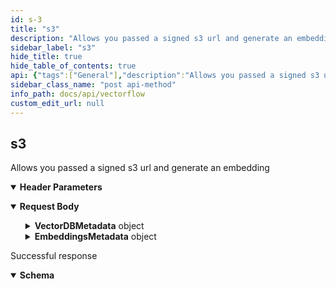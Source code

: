 ```yaml
---
id: s-3
title: "s3"
description: "Allows you passed a signed s3 url and generate an embedding"
sidebar_label: "s3"
hide_title: true
hide_table_of_contents: true
api: {"tags":["General"],"description":"Allows you passed a signed s3 url and generate an embedding","requestBody":{"content":{"application/json":{"schema":{"type":"object","properties":{"VectorDBMetadata":{"type":"object","description":"Metadata related to Vector DB","properties":{}},"EmbeddingsMetadata":{"type":"object","description":"Metadata related to Embeddings","properties":{}},"PreSignedURL":{"type":"string","description":"Pre-signed URL for S3"}}},"example":{"VectorDBMetadata":{},"EmbeddingsMetadata":{},"PreSignedURL":"https://s3.example.com/pre-signed-url"}}}},"parameters":[{"name":"Authorization","in":"header","required":true,"schema":{"type":"string"}},{"name":"X-VectorDB-Key","in":"header","required":true,"schema":{"type":"string"}},{"name":"X-EmbeddingAPI-Key","in":"header","required":true,"schema":{"type":"string"}}],"responses":{"200":{"description":"Successful response","content":{"application/json":{"schema":{"type":"object","properties":{"message":{"type":"string"}}}}}}},"method":"post","path":"/s3","servers":[{"url":"http://localhost:8000"}],"jsonRequestBodyExample":{"VectorDBMetadata":{},"EmbeddingsMetadata":{},"PreSignedURL":"string"},"info":{"title":"vectorflow","version":"1.0.0","description":"This is a sample API that provides basic functionality to demonstrate the OpenAPI specification. - Embed Raw Data From Any Source. Our technology-agnostic system can embed large volumes of data from any type of source. - No Infrastructure Worries. Don't worry about setting up complex infrastructure. We provide an easy-to-use infrastructure as a self-hosted service and a managed service. - Out-of-the-box Highly Performant. The embedding process can be easily parallelized and scaled to handle large volumes of data quickly. It retries automatically to ensure all your data is always embedded."},"postman":{"name":"s3","description":{"content":"Allows you passed a signed s3 url and generate an embedding","type":"text/plain"},"url":{"path":["s3"],"host":["{{baseUrl}}"],"query":[],"variable":[]},"header":[{"disabled":false,"description":{"content":"(Required) ","type":"text/plain"},"key":"X-VectorDB-Key","value":""},{"disabled":false,"description":{"content":"(Required) ","type":"text/plain"},"key":"X-EmbeddingAPI-Key","value":""},{"key":"Content-Type","value":"application/json"},{"key":"Accept","value":"application/json"}],"method":"POST","body":{"mode":"raw","raw":"\"\"","options":{"raw":{"language":"json"}}}}}
sidebar_class_name: "post api-method"
info_path: docs/api/vectorflow
custom_edit_url: null
---
```



## s3



Allows you passed a signed s3 url and generate an embedding

<details style={{"marginBottom":"1rem"}} data-collapsed={false} open={true}><summary style={{}}><strong>Header Parameters</strong></summary><div><ul><ParamsItem className={"paramsItem"} param={{"name":"Authorization","in":"header","required":true,"schema":{"type":"string"}}}></ParamsItem><ParamsItem className={"paramsItem"} param={{"name":"X-VectorDB-Key","in":"header","required":true,"schema":{"type":"string"}}}></ParamsItem><ParamsItem className={"paramsItem"} param={{"name":"X-EmbeddingAPI-Key","in":"header","required":true,"schema":{"type":"string"}}}></ParamsItem></ul></div></details><MimeTabs><TabItem label={"application/json"} value={"application/json-schema"}><details style={{}} data-collapsed={false} open={true}><summary style={{"textAlign":"left"}}><strong>Request Body</strong></summary><div style={{"textAlign":"left","marginLeft":"1rem"}}></div><ul style={{"marginLeft":"1rem"}}><SchemaItem collapsible={true} className={"schemaItem"}><details style={{}}><summary style={{}}><strong>VectorDBMetadata</strong><span style={{"opacity":"0.6"}}> object</span></summary><div style={{"marginLeft":"1rem"}}><div style={{"marginTop":".5rem","marginBottom":".5rem"}}>

Metadata related to Vector DB

</div></div></details></SchemaItem><SchemaItem collapsible={true} className={"schemaItem"}><details style={{}}><summary style={{}}><strong>EmbeddingsMetadata</strong><span style={{"opacity":"0.6"}}> object</span></summary><div style={{"marginLeft":"1rem"}}><div style={{"marginTop":".5rem","marginBottom":".5rem"}}>

Metadata related to Embeddings

</div></div></details></SchemaItem><SchemaItem collapsible={false} name={"PreSignedURL"} required={false} schemaName={"string"} qualifierMessage={undefined} schema={{"type":"string","description":"Pre-signed URL for S3"}}></SchemaItem></ul></details></TabItem></MimeTabs><div><ApiTabs><TabItem label={"200"} value={"200"}><div>

Successful response

</div><div><MimeTabs schemaType={"response"}><TabItem label={"application/json"} value={"application/json"}><SchemaTabs><TabItem label={"Schema"} value={"Schema"}><details style={{}} data-collapsed={false} open={true}><summary style={{"textAlign":"left"}}><strong>Schema</strong></summary><div style={{"textAlign":"left","marginLeft":"1rem"}}></div><ul style={{"marginLeft":"1rem"}}><SchemaItem collapsible={false} name={"message"} required={false} schemaName={"string"} qualifierMessage={undefined} schema={{"type":"string"}}></SchemaItem></ul></details></TabItem><TabItem label={"Example (from schema)"} value={"Example (from schema)"}><ResponseSamples responseExample={"{\n  \"message\": \"string\"\n}"} language={"json"}></ResponseSamples></TabItem></SchemaTabs></TabItem></MimeTabs></div></TabItem></ApiTabs></div>
      